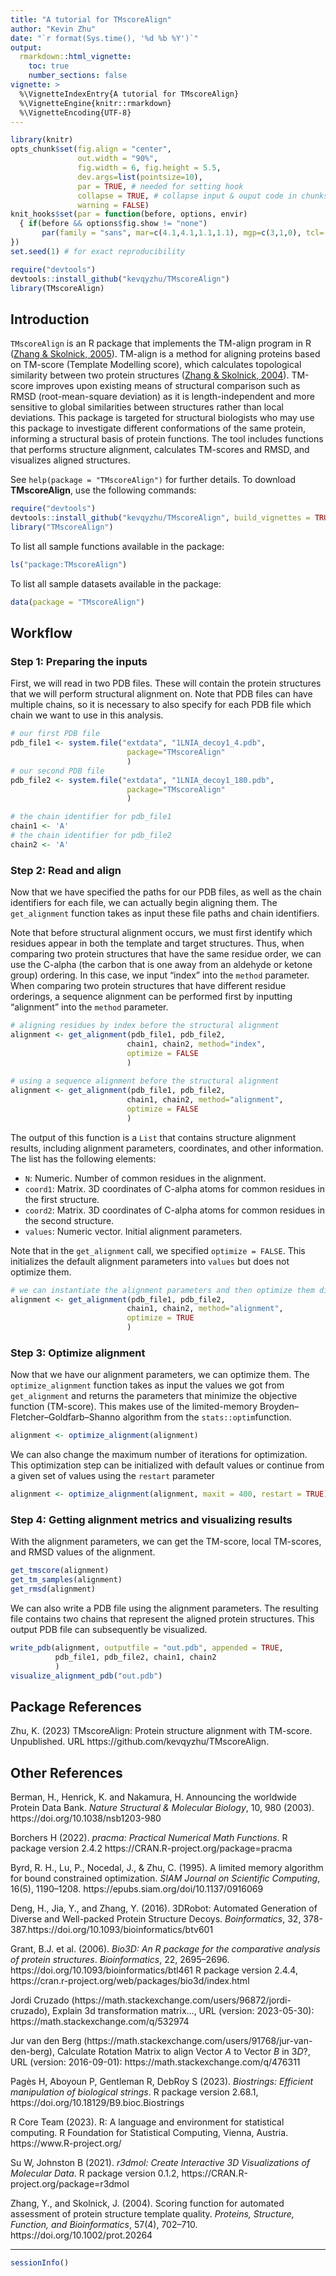 ```yaml
---
title: "A tutorial for TMscoreAlign"
author: "Kevin Zhu"
date: "`r format(Sys.time(), '%d %b %Y')`"
output: 
  rmarkdown::html_vignette:
    toc: true
    number_sections: false
vignette: >
  %\VignetteIndexEntry{A tutorial for TMscoreAlign}
  %\VignetteEngine{knitr::rmarkdown}
  %\VignetteEncoding{UTF-8}
---
```


```r
library(knitr)
opts_chunk$set(fig.align = "center", 
               out.width = "90%",
               fig.width = 6, fig.height = 5.5,
               dev.args=list(pointsize=10),
               par = TRUE, # needed for setting hook 
               collapse = TRUE, # collapse input & ouput code in chunks
               warning = FALSE)
knit_hooks$set(par = function(before, options, envir)
  { if(before && options$fig.show != "none") 
       par(family = "sans", mar=c(4.1,4.1,1.1,1.1), mgp=c(3,1,0), tcl=-0.5)
})
set.seed(1) # for exact reproducibility
```

```r
require("devtools")
devtools::install_github("kevqyzhu/TMscoreAlign")
library(TMscoreAlign)
```

## Introduction
`TMscoreAlign` is an R package that implements the TM-align program in R 
([Zhang & Skolnick, 2005](https://doi.org/10.1002/prot.20264)). 
TM-align is a method for aligning proteins based on TM-score 
(Template Modelling score), which calculates topological similarity between two 
protein structures 
([Zhang & Skolnick, 2004](https://doi.org/10.1093/nar/gki524)). TM-score 
improves upon existing means of structural comparison such as RMSD 
(root-mean-square deviation) as it is length-independent and more sensitive to 
global similarities between structures rather than local deviations. This 
package is targeted for structural biologists who may use this package to 
investigate different conformations of the same protein, informing a structural
basis of protein functions. The tool includes functions that performs structure 
alignment, calculates TM-scores and RMSD, and visualizes aligned structures. 

See `help(package = "TMscoreAlign")` for further details. 
To download **TMscoreAlign**, use the following commands:

``` r
require("devtools")
devtools::install_github("kevqyzhu/TMscoreAlign", build_vignettes = TRUE)
library("TMscoreAlign")
```

To list all sample functions available in the package:
``` r
ls("package:TMscoreAlign")
```

To list all sample datasets available in the package:
``` r
data(package = "TMscoreAlign")
```

## Workflow

### Step 1: Preparing the inputs 

First, we will read in two PDB files. These will contain the protein structures
that we will perform structural alignment on. Note that PDB files can have 
multiple chains, so it is necessary to also specify for each PDB file which 
chain we want to use in this analysis.

``` r
# our first PDB file
pdb_file1 <- system.file("extdata", "1LNIA_decoy1_4.pdb", 
                          package="TMscoreAlign"
                          )
# our second PDB file
pdb_file2 <- system.file("extdata", "1LNIA_decoy1_180.pdb", 
                          package="TMscoreAlign"
                          )

# the chain identifier for pdb_file1
chain1 <- 'A'
# the chain identifier for pdb_file2
chain2 <- 'A'
```

### Step 2: Read and align
Now that we have specified the paths for our PDB files, as well as the chain
identifiers for each file, we can actually begin aligning them. The 
`get_alignment` function takes as input these file paths and chain identifiers.

Note that before structural alignment occurs, we must first identify which 
residues appear in both the template and target structures. Thus, when comparing
two protein structures that have the same residue order, we can use the 
C-alpha (the carbon that is one away from an aldehyde or ketone group) ordering.
In this case, we input "index" into the `method` parameter. When comparing two 
protein structures that have different residue orderings, a sequence alignment 
can be performed first by inputting "alignment" into the `method` parameter.

``` r
# aligning residues by index before the structural alignment
alignment <- get_alignment(pdb_file1, pdb_file2, 
                          chain1, chain2, method="index",
                          optimize = FALSE
                          )
                          
# using a sequence alignment before the structural alignment
alignment <- get_alignment(pdb_file1, pdb_file2, 
                          chain1, chain2, method="alignment",
                          optimize = FALSE
                          )
```

The output of this function is a `List` that contains structure alignment 
results, including alignment parameters, coordinates, and other information.
The list has the following elements:

* `N`: Numeric. Number of common residues in the alignment.
* `coord1`: Matrix. 3D coordinates of C-alpha atoms for common residues in the 
first structure.
* `coord2`: Matrix. 3D coordinates of C-alpha atoms for common residues in the 
second structure.
* `values`: Numeric vector. Initial alignment parameters.

Note that in the `get_alignment` call, we specified `optimize = FALSE`. This 
initializes the default alignment parameters into `values` but does not optimize
them.

``` r
# we can instantiate the alignment parameters and then optimize them directly 
alignment <- get_alignment(pdb_file1, pdb_file2, 
                          chain1, chain2, method="alignment",
                          optimize = TRUE
                          )
```

### Step 3: Optimize alignment

Now that we have our alignment parameters, we can optimize them. The 
`optimize_alignment` function takes as input the values we got from 
`get_alignment` and returns the parameters that minimize the objective function 
(TM-score). This makes use of the limited-memory 
Broyden–Fletcher–Goldfarb–Shanno algorithm from the `stats::optim`function.

``` r
alignment <- optimize_alignment(alignment)

```

We can also change the maximum number of iterations for optimization. This 
optimization step can be initialized with default values or continue from a 
given set of values using the `restart` parameter

``` r
alignment <- optimize_alignment(alignment, maxit = 400, restart = TRUE)

```

### Step 4: Getting alignment metrics and visualizing results

With the alignment parameters, we can get the TM-score, local TM-scores, and RMSD 
values of the alignment.

``` r
get_tmscore(alignment)
get_tm_samples(alignment)
get_rmsd(alignment)

```

We can also write a PDB file using the alignment parameters. The resulting file
contains two chains that represent the aligned protein structures. This output
PDB file can subsequently be visualized.

``` r
write_pdb(alignment, outputfile = "out.pdb", appended = TRUE, 
          pdb_file1, pdb_file2, chain1, chain2
          )
visualize_alignment_pdb("out.pdb")
```

## Package References

Zhu, K. (2023) TMscoreAlign: Protein structure alignment with TM-score.
  Unpublished. URL https://github.com/kevqyzhu/TMscoreAlign.

## Other References

Berman, H., Henrick, K. and Nakamura, H. Announcing the worldwide Protein Data
Bank. *Nature Structural & Molecular Biology*, 10, 980 (2003). 
https://doi.org/10.1038/nsb1203-980

Borchers H (2022). _pracma: Practical Numerical Math Functions_. R package 
version 2.4.2 https://CRAN.R-project.org/package=pracma

Byrd, R. H., Lu, P., Nocedal, J., & Zhu, C. (1995). A limited memory 
algorithm for bound constrained optimization.
*SIAM Journal on Scientific Computing*, 16(5), 1190–1208. 
https://epubs.siam.org/doi/10.1137/0916069

Deng, H., Jia, Y., and Zhang, Y. (2016). 3DRobot: Automated Generation of 
Diverse and Well-packed Protein Structure Decoys. *Boinformatics*, 32, 378-387.https://doi.org/10.1093/bioinformatics/btv601

Grant, B.J. et al. (2006). _Bio3D: An R package for the comparative analysis
of protein structures_. *Bioinformatics*, 22, 2695--2696. 
https://doi.org/10.1093/bioinformatics/btl461
R package version 2.4.4, 
https://cran.r-project.org/web/packages/bio3d/index.html

Jordi Cruzado (https://math.stackexchange.com/users/96872/jordi-cruzado),
Explain 3d transformation matrix..., URL (version: 2023-05-30):
https://math.stackexchange.com/q/532974

Jur van den Berg 
(https://math.stackexchange.com/users/91768/jur-van-den-berg), Calculate 
Rotation Matrix to align Vector $A$ to Vector $B$ in $3D$?, URL 
(version: 2016-09-01): https://math.stackexchange.com/q/476311

Pagès H, Aboyoun P, Gentleman R, DebRoy S (2023).
_Biostrings: Efficient manipulation of biological strings_. 
R package version 2.68.1, https://doi.org/10.18129/B9.bioc.Biostrings

R Core Team (2023). R: A language and environment for statistical computing. 
R Foundation for Statistical Computing, Vienna, Austria. 
https://www.R-project.org/

Su W, Johnston B (2021). 
_r3dmol: Create Interactive 3D Visualizations of Molecular Data_. 
R package version 0.1.2, https://CRAN.R-project.org/package=r3dmol

Zhang, Y., and Skolnick, J. (2004). Scoring function for automated assessment 
of protein structure template quality. 
*Proteins, Structure, Function, and Bioinformatics*, 57(4), 702–710. https://doi.org/10.1002/prot.20264

----

```r
sessionInfo()
```

